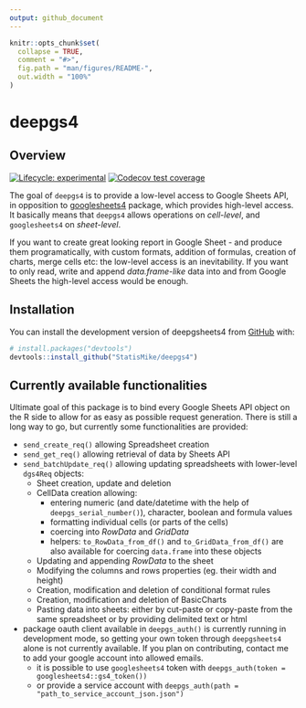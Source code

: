 ```yaml
---
output: github_document
---
```


<!-- README.md is generated from README.Rmd. Please edit that file -->

```r
knitr::opts_chunk$set(
  collapse = TRUE,
  comment = "#>",
  fig.path = "man/figures/README-",
  out.width = "100%"
)
```

# deepgs4

## Overview

<!-- badges: start -->
[![Lifecycle: experimental](https://img.shields.io/badge/lifecycle-experimental-orange.svg)](https://lifecycle.r-lib.org/articles/stages.html#experimental)
[![Codecov test coverage](https://codecov.io/gh/StatisMike/deepgs4/branch/main/graph/badge.svg)](https://app.codecov.io/gh/StatisMike/deepgs4?branch=main)
<!-- badges: end -->

The goal of `deepgs4` is to provide a low-level access to Google Sheets API, in
opposition to [googlesheets4](https://github.com/tidyverse/googlesheets4){target="_blank"}
package, which provides high-level access. It basically means that `deepgs4`
allows operations on *cell-level*, and `googlesheets4` on *sheet-level*. 

If you want to create great looking report in Google Sheet - and produce them
programatically, with custom formats, addition of formulas, creation of charts,
merge cells etc: the low-level access is an inevitability. If you want to only 
read, write and append *data.frame-like* data into and from Google Sheets
the high-level access would be enough.

## Installation

You can install the development version of deepgsheets4 from [GitHub](https://github.com/) with:

``` r
# install.packages("devtools")
devtools::install_github("StatisMike/deepgs4")
```

## Currently available functionalities

Ultimate goal of this package is to bind every Google Sheets API object on the
R side to allow for as easy as possible request generation. There is still a
long way to go, but currently some functionalities are provided:

- `send_create_req()` allowing Spreadsheet creation
- `send_get_req()` allowing retrieval of data by Sheets API
- `send_batchUpdate_req()` allowing updating spreadsheets with lower-level 
`dgs4Req` objects:
  - Sheet creation, update and deletion
  - CellData creation allowing:
    - entering numeric (and date/datetime with the help of `deepgs_serial_number()`), 
    character, boolean and formula values
    - formatting individual cells (or parts of the cells)
    - coercing into *RowData* and *GridData*
    - helpers: `to_RowData_from_df()` and `to_GridData_from_df()` are also available
    for coercing `data.frame` into these objects
  - Updating and appending *RowData* to the sheet
  - Modifying the columns and rows properties (eg. their width and height)
  - Creation, modification and deletion of conditional format rules
  - Creation, modification and deletion of BasicCharts
  - Pasting data into sheets: either by cut-paste or copy-paste from the same
  spreadsheet or by providing delimited text or html
  
- package oauth client available in `deepgs_auth()` is currently running in
development mode, so getting your own token through `deepgsheets4` alone is not
currently available. If you plan on contributing, contact me to add your google
account into allowed emails.
  - it is possible to use `googlesheets4` token with `deepgs_auth(token = googlesheets4::gs4_token())`
  - or provide a service account with `deepgs_auth(path = "path_to_service_account_json.json")`
